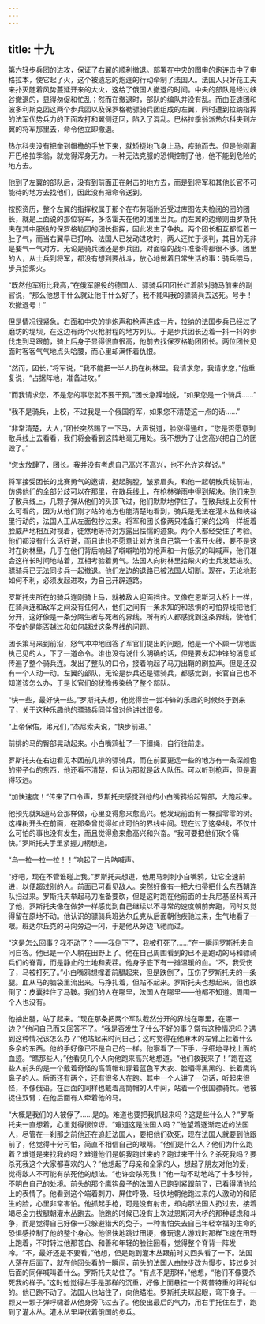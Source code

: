 ```yaml
---
---
---
```

title: 十九
---




第六轻步兵团的进攻，保证了右翼的顺利撤退。部署在中央的图申的炮连击中了申格拉本，使它起了火，这个被遗忘的炮连的行动牵制了法国人。法国人只好花工夫来扑灭随着风势蔓延开来的大火，这给了俄国人撤退的时间。中央的部队是经过峡谷撤退的，显得匆促和忙乱；然而在撤退时，部队的编队并没有乱。而由亚速团和波多利斯克团这两个步兵团以及保罗格勒骠骑兵团组成的左翼，同时遭到拉纳指挥的法军优势兵力的正面攻打和翼侧迂回，陷入了混乱。巴格拉季翁派热尔科夫到左翼的将军那里去，命令他立即撤退。

热尔科夫没有把举到帽檐的手放下来，就矫捷地飞身上马，疾驰而去。但是他刚离开巴格拉季翁，就觉得浑身无力。一种无法克服的恐惧控制了他，他不能到危险的地方去。

他到了左翼的部队后，没有到前面正在射击的地方去，而是到将军和其他长官不可能待的地方去找他们，因此没有把命令送到。

按照资历，整个左翼的指挥权属于那个在布劳瑙附近受过库图佐夫检阅的团的团长，就是上面说的那位将军，多洛霍夫在他的团里当兵。而左翼的边缘则由罗斯托夫在其中服役的保罗格勒团的团长指挥，因此发生了争执。两个团长相互都怄着一肚子气，而当右翼早已打响、法国人已发动进攻时，两人还忙于谈判，其目的无非是要气一气对方。无论是骑兵团还是步兵团，对面临的战斗准备得都很不够。团里的人，从士兵到将军，都没有想到要战斗，放心地做着日常生活的事：骑兵喂马，步兵拾柴火。

“既然他军衔比我高，”在俄军服役的德国人、骠骑兵团团长红着脸对骑马前来的副官说，“那么他想干什么就让他干什么好了。我不能叫我的骠骑兵去送死。号手！吹撤退号！”

但是情况很紧急。右面和中央的排炮声和枪声连成一片，拉纳的法国步兵已经过了磨坊的堤坝，在这边有两个火枪射程的地方列队。于是步兵团长迈着一抖一抖的步伐走到马跟前，骑上后身子显得很直很高，他前去找保罗格勒团团长。两位团长见面时客客气气地点头哈腰，而心里却满怀着仇恨。

“然而，团长，”将军说，“我不能把一半人扔在树林里。我请求您，我请求您，”他重复说，“占据阵地，准备进攻。”

“而我请求您，不是您的事您就不要干预，”团长急躁地说，“如果您是一个骑兵……”

“我不是骑兵，上校，不过我是一个俄国将军，如果您不清楚这一点的话……”

“非常清楚，大人，”团长突然踢了一下马，大声说道，脸涨得通红，“您是否愿意到散兵线上去看看，我们将会看到这阵地毫无用处。我不想为了让您高兴把自己的团毁了。”

“您太放肆了，团长。我并没有考虑自己高兴不高兴，也不允许这样说。”

将军接受团长的比赛勇气的邀请，挺起胸膛，皱紧眉头，和他一起朝散兵线前进，仿佛他们的全部分歧可以在那里，在散兵线上，在枪林弹雨中得到解决。他们来到了散兵线上，几颗子弹从他们的头顶飞过，他们默默地停住了。在散兵线上没有什么可看的，因为从他们刚才站的地方也能清楚地看到，骑兵是无法在灌木丛和峡谷里行动的，法国人正从左面包抄过来。将军和团长像两只准备打架的公鸡一样板着脸威严地相互对视着，徒然地等待对方露出怯懦的迹象。两个人都经受住了考验。他们都没有什么话好说，而且谁也不愿意让对方说自己第一个离开火线，要不是这时在树林里，几乎在他们背后响起了噼噼啪啪的枪声和一片低沉的叫喊声，他们准会这样长时间地站着，互相考验着勇气。法国人向树林里拾柴火的士兵发起进攻。骠骑兵已无法同步兵一起撤退。他们左边的退路已被法国人切断。现在，无论地形如何不利，必须发起进攻，为自己开辟道路。

罗斯托夫所在的骑兵连刚骑上马，就被敌人迎面挡住。又像在恩斯河大桥上一样，在骑兵连和敌军之间没有任何人，他们之间有一条未知的和恐惧的可怕界线把他们分开，这好像是一条分隔生者与死者的界线。所有的人都感觉到这条界线，使他们不安的是能否越过和如何越过这条界线的问题。

团长策马来到前沿，怒气冲冲地回答了军官们提出的问题，他是一个不顾一切地固执己见的人，下了一道命令。谁也没有说什么明确的话，但是要发起冲锋的消息却传遍了整个骑兵连。发出了整队的口令，接着响起了马刀出鞘的刷拉声。但是还没有一个人动一动。左翼的部队，无论是步兵还是骠骑兵，都感觉到，长官自己也不知道该怎么办，于是长官们的犹豫传染给了整个部队。

“快一些，最好快一些。”罗斯托夫想，他觉得尝一尝冲锋的乐趣的时候终于到来了，关于这种乐趣他的骠骑兵同伴曾对他讲过很多。

“上帝保佑，弟兄们，”杰尼索夫说，“快步前进。”

前排的马的臀部晃动起来。小白嘴鸦扯了一下缰绳，自行往前走。

罗斯托夫在右边看见本团前几排的骠骑兵，而在前面更远一些的地方有一条深颜色的带子似的东西，他还看不清楚，但认为那就是敌人队伍。可以听到枪声，但是离得较远。

“加快速度！”传来了口令声，罗斯托夫感觉到他的小白嘴鸦抬起臀部，大跑起来。

他预先就知道马会那样做，心里变得愈来愈高兴。他发现前面有一棵孤零零的树。这棵树开头在前面，在那条曾觉得如此可怕的界线中间。现在过了这条线，不仅什么可怕的事也没有发生，而且觉得愈来愈高兴和兴奋。“我可要把他们砍个痛快。”罗斯托夫手里紧握刀柄想道。

“乌—拉—拉—拉！！”响起了一片呐喊声。

“好吧，现在不管谁碰上我。”罗斯托夫想道，他用马刺刺小白嘴鸦，让它全速前进，以便超过别的人。前面已可看见敌人。突然好像有一把大扫帚把什么东西朝连队扫过来。罗斯托夫举起马刀准备要砍，但是这时跑在他前面的士兵尼基坚科离开了他，罗斯托夫像在做梦一样感觉到自己继续以不寻常的速度朝前奔跑，同时又觉得留在原地不动。他认识的骠骑兵班达尔丘克从后面朝他疾驰过来，生气地看了一眼。班达尔丘克的马向旁边一闪，于是他从旁边飞驰而过。

“这是怎么回事？我不动了？——我倒下了，我被打死了……”在一瞬间罗斯托夫自问自答。他已是一个人躺在田野上了。他在自己周围看到的已不是跑动的马和骠骑兵们的脊背，而是静止的土地和麦茬。他身子底下有一摊温暖的血。“不，我受伤了，马被打死了。”小白嘴鸦想撑着前腿起来，但是跌倒了，压伤了罗斯托夫的一条腿。血从马的脑袋里流出来。马挣扎着，但站不起来。罗斯托夫也想起来，但也跌倒了：皮囊挂住了马鞍。我们的人在哪里，法国人在哪里——他都不知道。周围一个人也没有。

他抽出腿，站了起来。“现在那条把两个军队截然分开的界线在哪里，在哪一边？”他问自己而又回答不了。“我是否发生了什么不好的事？常有这种情况吗？遇到这种情况该怎么办？”他站起来时问自己；这时觉得在他麻木的左臂上挂着什么多余的东西。他的手好像已不是自己的一样。他察看了一下手，仔细地寻找上面的血迹。“瞧那些人，”他看见几个人向他跑来高兴地想道。“他们救我来了！”跑在这些人前头的是一个戴着奇怪的高筒帽和穿着蓝色军大衣、脸晒得黑黑的、长着鹰钩鼻子的人。后面还有两个，还有很多人在跑。其中一个人讲了一句话，听起来很怪，不像俄语。在后面的同样也戴着高筒帽的人中间，站着一个俄国骠骑兵。他被捉住双臂；在他后面有人牵着他的马。

“大概是我们的人被俘了……是的。难道也要把我抓起来吗？这是些什么人？”罗斯托夫一直想着，心里觉得很惊讶。“难道这是法国人吗？”他望着逐渐走近的法国人，尽管在一刹那之前他还在追赶法国人，要把他们砍死，现在法国人就要到他跟前了，他觉得十分可怕，简直不相信自己的眼睛。“他们是什么人？他们为什么跑着？难道是来找我的吗？难道他们是朝我跑过来的？跑过来干什么？杀死我吗？要杀死我这个大家都喜欢的人？”他想起了母亲和全家的人，想起了朋友对他的爱，觉得敌人不可能有杀死他的想法。“也许会杀死我！”他一动不动地站了十多秒钟，不明白自己的处境。前头的那个鹰钩鼻子的法国人已跑到紧跟前了，已看得清他脸上的表情了。他看到这个端着刺刀、屏住呼吸、轻快地朝他跑过来的人激动的和陌生的脸，心里非常害怕。他抓起手枪，可是没有射击，却向那法国人扔过去，接着竭尽全力拔腿朝灌木丛跑去。他跑的时候已没有上次过恩斯河大桥的那种疑虑和斗争，而是觉得自己好像一只躲避猎犬的兔子。一种害怕失去自己年轻幸福的生命的恐惧感控制了他的整个身心。他很快地跳过田埂，像玩逮人游戏时那样飞速在田野上跑着，不时转过他那苍白、和善和年轻的脸往回看，觉得整个脊背一阵发冷。“不，最好还是不要看。”他想，但是跑到灌木丛跟前时又回头看了一下。法国人落在后面了，就在他回头看的一瞬间，前头的法国人由快步改为慢步，转过身对后面的同伴喊叫着什么。罗斯托夫站住了。“有点不是那样，”他想，“他们不像要杀死我的样子。”这时他觉得左手是那样的沉重，好像上面悬挂一个两普特重的秤砣似的。他已跑不动了。法国人也站住了，向他瞄准。罗斯托夫眯起眼，弯下身子。一颗又一颗子弹呼啸着从他身旁飞过去了。他使出最后的气力，用右手托住左手，跑到了灌木丛。灌木丛里埋伏着俄国的步兵。
